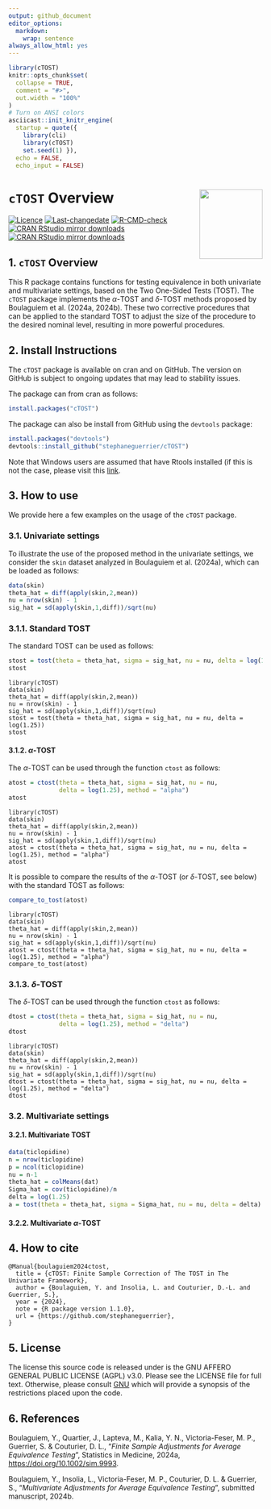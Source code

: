 ```yaml
---
output: github_document
editor_options:
  markdown:
    wrap: sentence
always_allow_html: yes
---
```


<!-- README.md is generated from README.Rmd. Please edit this file -->

```r
library(cTOST)
knitr::opts_chunk$set(
  collapse = TRUE,
  comment = "#>",
  out.width = "100%"
)
# Turn on ANSI colors
asciicast::init_knitr_engine(
  startup = quote({
    library(cli)
    library(cTOST)
    set.seed(1) }),
  echo = FALSE,
  echo_input = FALSE)
```
 

# `cTOST` Overview  <a href="https://yboulag.github.io/cTOST/"><img src="man/figures/hex-cTOST.png" alt="" align="right" height="138" width="125" /></a>

<!-- badges: start -->
[![Licence](https://img.shields.io/badge/licence-AGPL--3.0-blue.svg)](https://opensource.org/licenses/AGPL-3.0)
[![Last-changedate](https://img.shields.io/badge/last%20change-`r gsub('-', '--', Sys.Date())`-green.svg)](https://github.com/yboulag/cTOST)
[![R-CMD-check](https://github.com/yboulag/cTOST/actions/workflows/R-CMD-check.yaml/badge.svg)](https://github.com/yboulag/cTOST/actions/workflows/R-CMD-check.yaml)
[![CRAN RStudio mirror downloads](http://cranlogs.r-pkg.org/badges/cTOST)](https://www.r-pkg.org/pkg/cTOST)
[![CRAN RStudio mirror downloads](https://cranlogs.r-pkg.org/badges/grand-total/cTOST)](https://www.r-pkg.org/pkg/cTOST)
<!-- badges: end -->

## 1. `cTOST` Overview

This R package contains functions for testing equivalence in both univariate and multivariate settings, based on the Two One-Sided Tests (TOST). The `cTOST` package implements the $\alpha$-TOST and $\delta$-TOST methods proposed by Boulaguiem et al. (2024a, 2024b). These two corrective procedures that can be applied to the standard TOST to adjust the size of the procedure to the desired nominal level, resulting in more powerful procedures.

## 2. Install Instructions

The `cTOST` package is available on cran and on GitHub. The version on GitHub is subject to ongoing updates that may lead to stability issues.  

The package can from cran as follows:

```r
install.packages("cTOST")
```

The package can also be install from GitHub using the `devtools` package:

```r
install.packages("devtools")
devtools::install_github("stephaneguerrier/cTOST")
```

Note that Windows users are assumed that have Rtools installed (if this is not the case, please visit this [link](https://cran.r-project.org/bin/windows/Rtools/).

## 3. How to use

We provide here a few examples on the usage of the `cTOST` package.

### 3.1. Univariate settings

To illustrate the use of the proposed method in the univariate settings, we consider the `skin` dataset analyzed in Boulaguiem et al. (2024a), which can be loaded as follows:

```r
data(skin)
theta_hat = diff(apply(skin,2,mean))
nu = nrow(skin) - 1
sig_hat = sd(apply(skin,1,diff))/sqrt(nu)
```

### 3.1.1. Standard TOST

The standard TOST can be used as follows:

```r
stost = tost(theta = theta_hat, sigma = sig_hat, nu = nu, delta = log(1.25))
stost
```

```asciicast
library(cTOST)
data(skin)
theta_hat = diff(apply(skin,2,mean))
nu = nrow(skin) - 1
sig_hat = sd(apply(skin,1,diff))/sqrt(nu)
stost = tost(theta = theta_hat, sigma = sig_hat, nu = nu, delta = log(1.25))
stost
```

#### 3.1.2. $\alpha$-TOST

The $\alpha$-TOST can be used through the function `ctost` as follows:

```r
atost = ctost(theta = theta_hat, sigma = sig_hat, nu = nu, 
              delta = log(1.25), method = "alpha")
atost
```

```asciicast
library(cTOST)
data(skin)
theta_hat = diff(apply(skin,2,mean))
nu = nrow(skin) - 1
sig_hat = sd(apply(skin,1,diff))/sqrt(nu)
atost = ctost(theta = theta_hat, sigma = sig_hat, nu = nu, delta = log(1.25), method = "alpha")
atost
```

It is possible to compare the results of the $\alpha$-TOST (or $\delta$-TOST, see below) with the standard TOST as follows:

```r
compare_to_tost(atost)
```

```asciicast
library(cTOST)
data(skin)
theta_hat = diff(apply(skin,2,mean))
nu = nrow(skin) - 1
sig_hat = sd(apply(skin,1,diff))/sqrt(nu)
atost = ctost(theta = theta_hat, sigma = sig_hat, nu = nu, delta = log(1.25), method = "alpha")
compare_to_tost(atost)
```

### 3.1.3. $\delta$-TOST

The $\delta$-TOST can be used through the function `ctost` as follows:

```r
dtost = ctost(theta = theta_hat, sigma = sig_hat, nu = nu, 
              delta = log(1.25), method = "delta")
dtost
```

```asciicast
library(cTOST)
data(skin)
theta_hat = diff(apply(skin,2,mean))
nu = nrow(skin) - 1
sig_hat = sd(apply(skin,1,diff))/sqrt(nu)
dtost = ctost(theta = theta_hat, sigma = sig_hat, nu = nu, delta = log(1.25), method = "delta")
dtost
```

### 3.2. Multivariate settings

#### 3.2.1. Multivariate TOST

```r
data(ticlopidine)
n = nrow(ticlopidine)
p = ncol(ticlopidine)
nu = n-1
theta_hat = colMeans(dat)
Sigma_hat = cov(ticlopidine)/n
delta = log(1.25)
a = tost(theta = theta_hat, sigma = Sigma_hat, nu = nu, delta = delta)
```

#### 3.2.2. Multivariate $\alpha$-TOST

## 4. How to cite

```{}
@Manual{boulaguiem2024ctost,
  title = {cTOST: Finite Sample Correction of The TOST in The Univariate Framework},
  author = {Boulaguiem, Y. and Insolia, L. and Couturier, D.-L. and Guerrier, S.},
  year = {2024},
  note = {R package version 1.1.0},
  url = {https://github.com/stephaneguerrier},
}
```

## 5. License

The license this source code is released under is the GNU AFFERO GENERAL PUBLIC LICENSE (AGPL) v3.0. Please see the LICENSE file for full text. Otherwise, please consult [GNU](https://www.gnu.org/licenses/agpl-3.0.en.html) which will provide a synopsis of the restrictions placed upon the code.

## 6. References

Boulaguiem, Y., Quartier, J., Lapteva, M., Kalia, Y. N., Victoria-Feser, M. P., Guerrier, S. & Couturier, D. L., "*Finite Sample Adjustments for Average Equivalence Testing*", Statistics in Medicine, 2024a, [https://doi.org/10.1002/sim.9993]( https://doi.org/10.1002/sim.9993).

Boulaguiem, Y., Insolia, L., Victoria-Feser, M. P., Couturier, D. L. & Guerrier, S., "*Multivariate Adjustments for Average Equivalence Testing*", submitted manuscript, 2024b.
